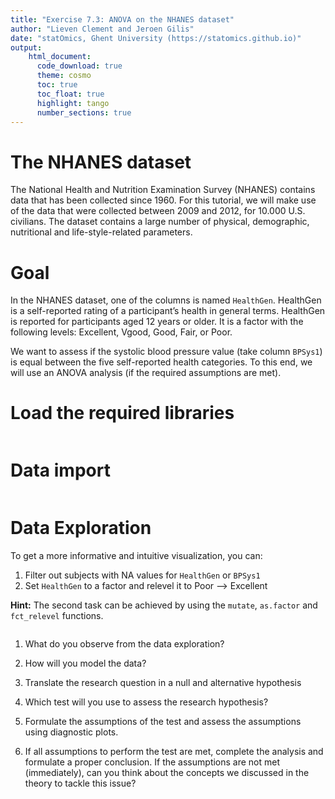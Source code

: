 ```yaml
---
title: "Exercise 7.3: ANOVA on the NHANES dataset"   
author: "Lieven Clement and Jeroen Gilis"
date: "statOmics, Ghent University (https://statomics.github.io)"  
output:
    html_document:
      code_download: true    
      theme: cosmo
      toc: true
      toc_float: true
      highlight: tango
      number_sections: true
---
```


# The NHANES dataset

The National Health and Nutrition Examination Survey (NHANES) contains data 
that has been collected since 1960. For this tutorial, we will make use of 
the data that were collected between 2009 and 2012, for 10.000 U.S. civilians. 
The dataset contains a large number of physical, demographic, nutritional and 
life-style-related parameters.

# Goal

In the NHANES dataset, one of the columns is named `HealthGen`. 
HealthGen is a self-reported rating of a participant's health 
in general terms. HealthGen is reported for participants aged 12
years or older. It is a factor with the following levels:
Excellent, Vgood, Good, Fair, or Poor.

We want to assess if the systolic blood pressure 
value (take column `BPSys1`) is equal between the five self-reported
health categories. To this end, we will use an ANOVA analysis
(if the required assumptions are met).

# Load the required libraries

```r

```

# Data import  

```r

```

# Data Exploration

To get a more informative and intuitive visualization, you can:

1. Filter out subjects with NA values for `HealthGen` or `BPSys1`
2. Set `HealthGen` to a factor and relevel it to Poor --> Excellent

**Hint:** The second task can be achieved by using the `mutate`, 
`as.factor` and `fct_relevel` functions.

```r

```


1. What do you observe from the data exploration?

2. How will you model the data? 

3. Translate the research question in a null and alternative hypothesis

4. Which test will you use to assess the research hypothesis? 

5. Formulate the assumptions of the test and assess the assumptions using 
diagnostic plots. 

6. If all assumptions to perform the test are met, complete the analysis and
formulate a proper conclusion. If the assumptions are not met (immediately), can
you think about the concepts we discussed in the theory to tackle this issue? 







